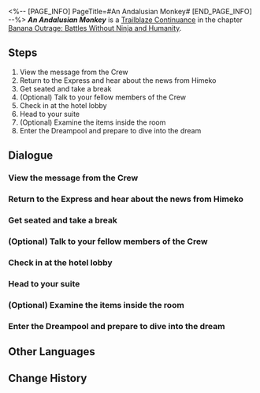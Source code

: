 <%-- [PAGE_INFO]
PageTitle=#An Andalusian Monkey#
[END_PAGE_INFO] --%>
{{Stub|Dialogue.}}
{{Mission Infobox
|id            = 1034201
|title         = 
|image         = {{subst:void|<!--$UPLOAD:<<SpriteOutput/Chronicle/1034201_f.png>-<Mission An Andalusian Monkey Stelle.png>-<Fate's Atlas Images>>-->}}{{subst:void|<!--$UPLOAD:<<SpriteOutput/Chronicle/1034201_m.png>-<Mission An Andalusian Monkey Caelus.png>-<Fate's Atlas Images>>-->}}
<gallery>
Mission An Andalusian Monkey Stelle.png|Stelle
Mission An Andalusian Monkey Caelus.png|Caelus
</gallery>
|type          = Trailblaze Continuance
|event_name    = 
|chapter       = Banana Outrage: Battles Without Ninja and Humanity
|requirements  = [[Trailblaze Mission]] ''[[Stranger in a Strange Land]]'' completed
|summary       = The Astral Express receives another invitation from the Planet of Festivities. Paperfold University eagerly anticipates the Crew's presence at the school festival in the Dreamscape. As youths with the right to receive an education (at least in external appearances), you, Dan Heng, and March 7th embark on a journey back to the Dreamscape as guest students. However, upon entering the Dreamscape, instead of the expected youthful ambience of a tertiary education facility, you face a thick stench of bananas &mdash; And, amidst a whimsical world filled with monkeys, you hear about the catastrophe in Penacony from a ninja named Rappa...
|characters    = Alley; Dan Heng; Himeko; March 7th; Panicking Bloodhound; Rash Bloodhound; Strange Monkey Doll; Trailblazer; Welt
|startLocation = [[Astral Express]] - [[Parlor Car]]
|world         = Astral Express
|area          = Parlor Car
|prev          = 
|next          = The 400 Bananas
|rewards       = Trailblaze EXP*300; Stellar Jade*40; Traveler's Guide*3; Refined Aether*3; Credit*40,000
}}
'''''An Andalusian Monkey''''' is a [[Trailblaze Continuance]] in the chapter [[Banana Outrage: Battles Without Ninja and Humanity]].

==Steps==
# View the message from the Crew
# Return to the Express and hear about the news from Himeko
# Get seated and take a break
# (Optional) Talk to your fellow members of the Crew
# Check in at the hotel lobby
# Head to your suite
# (Optional) Examine the items inside the room
# Enter the Dreampool and prepare to dive into the dream

<!--
==Gameplay Notes==

--><!--
==Trial Character==

-->
==Dialogue==
{{Stub Dialogue}}
===View the message from the Crew{{subst:void|<!--103420101-->}}===
{{Mission Description|type=continuance|location=Parlor Car|The usually quiet group chat for the Crew suddenly buzzes with the prompt of a new message. While it might not be a call to adventure in a new world, based on your previous experience, it must mark the start of a new journey.<br />What could be the mysterious "news" Himeko mentioned? Head back to the Express and ask her about it!}}
{{Dialogue Start}}
:{{tx}}
{{Dialogue End}}

===Return to the Express and hear about the news from Himeko{{subst:void|<!--103420102-->}}===
{{Dialogue Start}}
:{{tx}}
{{Dialogue End}}

===Get seated and take a break{{subst:void|<!--103420103-->}}===
{{Mission Description|type=continuance|location=Parlor Car|update|The Astral Express has received an invitation from Paperfold University, and you are about to become something very rare in this universe: college students. It'll be an educational accolade to confidently boast on your resume, despite the lack of formal credentials.<br />The return trip to Penacony won't be happening for a while, so take a nap on the Express, since you can't catch up on sleep in class... or maybe you can?}}
{{Dialogue Start}}
:{{tx}}
{{Dialogue End}}

===(Optional) Talk to your fellow members of the Crew{{subst:void|<!--103420104-->}}===
{{Mission Description|type=continuance|location=Parlor Car|update|The Astral Express has received an invitation from Paperfold University, and you are about to become something very rare in this universe: college students. It'll be an educational accolade to confidently boast on your resume, despite the lack of formal credentials.<br />What kind of fun things will happen during your life on campus? Chat about it with your friends in the Crew.}}
{{Dialogue Start}}
:{{tx}}
{{Dialogue End}}

===Check in at the hotel lobby{{subst:void|<!--103420105-->}}===
{{Mission Description|type=continuance|location=The Reverie (Reality)|update|Once more, you find yourself at The Reverie, the gateway into the Dreamscape that is imbued with many of your memories. There is no need to reflect on your past before diving into the Dreamscape, because each sleep births a brand-new sweet dream... or a nightmare.<br />Go check in at the front desk. It's a process you should find very familiar.}}
{{Dialogue Start}}
:{{tx}}
{{Dialogue End}}

===Head to your suite{{subst:void|<!--103420113-->}}===
{{Mission Description|type=continuance|location=The Reverie (Reality)|update|Once more, you find yourself at The Reverie, the gateway into the Dreamscape that is imbued with many of your memories. There is no need to reflect on your past before diving into the Dreamscape, because each sleep births a brand-new sweet dream... or a nightmare.<br />Get ready to dive into the Dreamscape. The hotel has assigned you the same room as last time, whether out of consideration for your nostalgia or sheer laziness to tidy up other rooms.}}
{{Dialogue Start}}
:{{tx}}
{{Dialogue End}}

===(Optional) Examine the items inside the room{{subst:void|<!--103420108-->}}===
{{Dialogue Start}}
:{{tx}}
{{Dialogue End}}

===Enter the Dreampool and prepare to dive into the dream{{subst:void|<!--103420109-->}}===
{{Dialogue Start}}
:{{tx}}
{{Dialogue End}}

==Other Languages==
{{Other Languages
|en   = An Andalusian Monkey
|zhs  = 一只安达鲁猴
|zht  = 安達魯之猿
|ja   = アンバナシアのサル
|ko   = 안달루시아의 원숭이
|es   = Un mono andaluz
|fr   = Un singe andalou
|ru   = Андалузская обезьяна
|th   = ลิงแอนดาลูเซียน
|vi   = Một Con Khỉ Andalusia
|de   = Ein andalusischer Affe
|id   = Seekor Monyet Andalusia
|pt   = Um Macaco Andaluz
}}

==Change History==
{{Change History|2.6}}
